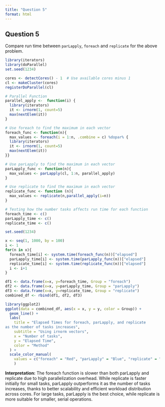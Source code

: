 ```yaml
---
title: "Question 5"
format: html
---
```


## **Question 5**

Compare run time between `parLapply`, `foreach` and `replicate` for the above problem.

```r
library(iterators)
library(doParallel)
set.seed(1234)

cores <- detectCores() - 1  # Use available cores minus 1
cl <- makeCluster(cores)
registerDoParallel(cl)

# Parallel Function
parallel_apply <-  function(i) {
  library(iterators)
  it <- irnorm(1, count=5)
  max(nextElem(it))
}

# Use foreach to find the maximum in each vector
foreach_func <- function(n){
  max_values <- foreach(i = 1:n, .combine = c) %dopar% {
  library(iterators)
  it <- irnorm(1, count=5)
  max(nextElem(it))
}}

# Use parLapply to find the maximum in each vector
parLapply_func <- function(n){
  max_values <- parLapply(cl, 1:n, parallel_apply)
}

# Use replicate to find the maximum in each vector
replicate_func <- function (n){
  max_values <- replicate(n,parallel_apply(i=n))
}
```

```r
# Testing how the number tasks affects run time for each function
foreach_time <- c()
parLapply_time <- c()
replicate_time <- c()

set.seed(1234)

x <- seq(1, 1000, by = 100)
i <- 1
for(n in x){
  foreach_time[i] <- system.time(foreach_func(n))["elapsed"]
  parLapply_time[i] <- system.time(parLapply_func(n))["elapsed"]
  replicate_time[i] <- system.time(replicate_func(n))["elapsed"]
  i <- i+1
}

df1 <- data.frame(x=x, y=foreach_time, Group = "foreach")
df2 <- data.frame(x=x, y=parLapply_time, Group = "parLapply")
df3 <- data.frame(x=x, y=replicate_time, Group = "replicate")
combined_df <- rbind(df1, df2, df3)

library(ggplot2)
ggplot(data = combined_df, aes(x = x, y = y, color = Group)) +
  geom_line() +
  labs(
    title = "Elapsed Times for foreach, parLapply, and replicate
as the number of tasks increases",
    subtitle = "Using irnorm vectors", 
    x = "Number of tasks",
    y = "Elapsed Time",
    color = "Method"
  ) +
  scale_color_manual(
    values = c("foreach" = "Red", "parLapply" = "Blue", "replicate" = "Green")
    )
```

**Interpretation:** The foreach function is slower than both parLapply and replicate due to high parallelization overhead. While replicate is faster initially for small tasks, parLapply outperforms it as the number of tasks increases, thanks to better scalability and efficient workload distribution across cores. For large tasks, parLapply is the best choice, while replicate is more suitable for smaller, serial operations.